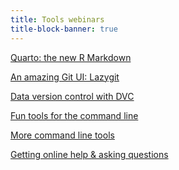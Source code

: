 ```yaml
---
title: Tools webinars
title-block-banner: true
---
```


:::{layout="[[5, 5, 5, 5], [5, 5, -5, -5]]"}

:::{.card .mb-3}

:::{.card-body2}

[Quarto: the new R Markdown](wb_quarto.qmd){.card-title-ws .stretched-link}

:::

:::

:::{.card .mb-3}

:::{.card-body2}

[An amazing Git UI: Lazygit](wb_lazygit.qmd){.card-title-ws .stretched-link}

:::

:::

:::{.card .mb-3}

:::{.card-body2}

[Data version control with DVC](wb_dvc.qmd){.card-title-ws .stretched-link}

:::

:::

:::{.card .mb-3}

:::{.card-body2}

[Fun tools for the command line](wb_tools1.qmd){.card-title-ws .stretched-link}

:::

:::

:::{.card .mb-3}

:::{.card-body2}

[More command line tools](wb_tools2.qmd){.card-title-ws .stretched-link}

:::

:::

:::{.card .mb-3}

:::{.card-body2}

[Getting online help & asking questions](wb_help.qmd){.card-title-ws .stretched-link}

:::

:::

:::
